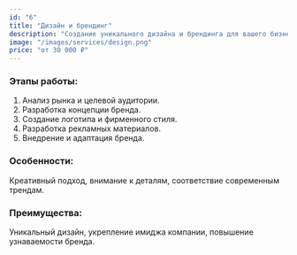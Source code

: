```yaml
---
id: "6"
title: "Дизайн и брендинг"
description: "Создание уникального дизайна и брендинга для вашего бизнеса. Разработка логотипов, фирменного стиля и визуальной идентификации. Цены от 30 000 ₽."
image: "/images/services/design.png"
price: "от 30 000 ₽"
---
```


### Этапы работы:

1. Анализ рынка и целевой аудитории.
2. Разработка концепции бренда.
3. Создание логотипа и фирменного стиля.
4. Разработка рекламных материалов.
5. Внедрение и адаптация бренда.

### Особенности:

Креативный подход, внимание к деталям, соответствие современным трендам.

### Преимущества:

Уникальный дизайн, укрепление имиджа компании, повышение узнаваемости бренда.
